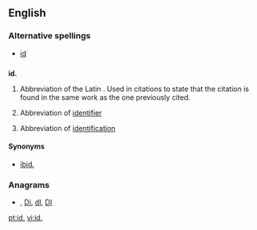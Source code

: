 {{also|Appendix:Variations of "id"}}
==English==

===Alternative spellings===
* [[id]]

==={{abbreviation}}===
'''id.'''

# {{context|bibliography}} Abbreviation of the Latin {{term|idem||lang=la|same}}. Used in citations to state that the citation is found in the same work as the one previously cited.
# {{computing}} Abbreviation of [[identifier]]
# Abbreviation of [[identification]]

====Synonyms====
* {{sense|bibliography}} [[ibid.]]

===Anagrams===
* {{alphagram|[[di#English|di]]}} , [[Di#English|Di]], [[dI#English|dI]], [[DI#English|DI]]

[[pt:id.]]
[[vi:id.]]